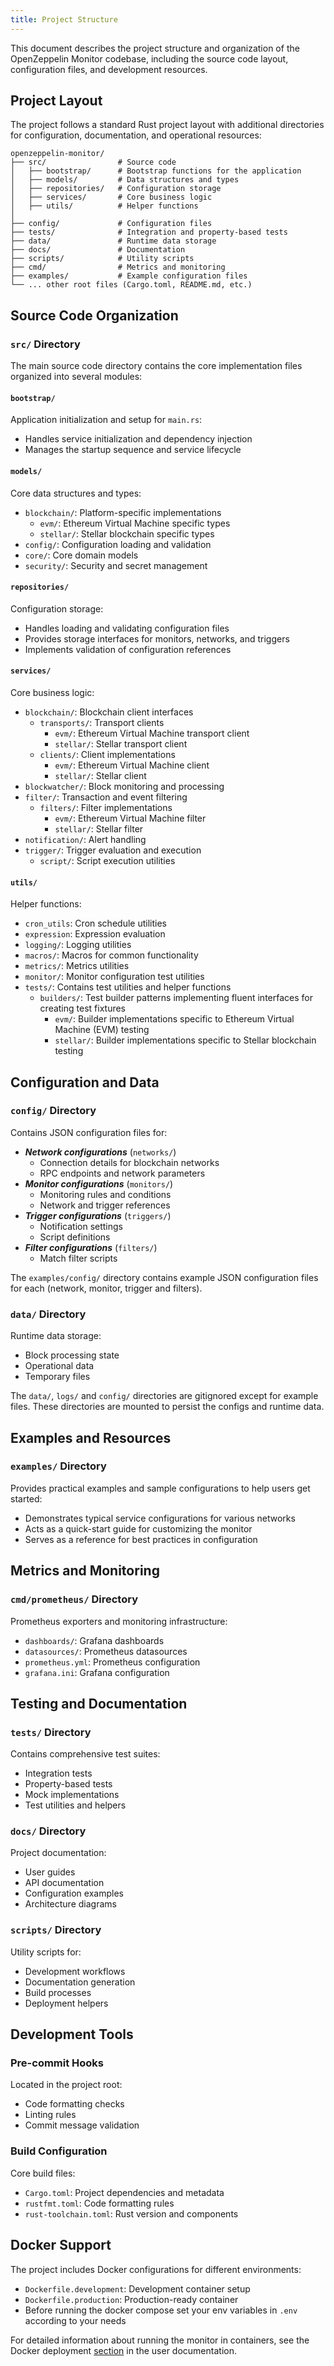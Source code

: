 ```yaml
---
title: Project Structure
---
```


This document describes the project structure and organization of the OpenZeppelin Monitor codebase, including the source code layout, configuration files, and development resources.

## Project Layout

The project follows a standard Rust project layout with additional directories for configuration, documentation, and operational resources:

```
openzeppelin-monitor/
├── src/                # Source code
│   ├── bootstrap/      # Bootstrap functions for the application
│   ├── models/         # Data structures and types
│   ├── repositories/   # Configuration storage
│   ├── services/       # Core business logic
│   ├── utils/          # Helper functions
│
├── config/             # Configuration files
├── tests/              # Integration and property-based tests
├── data/               # Runtime data storage
├── docs/               # Documentation
├── scripts/            # Utility scripts
├── cmd/                # Metrics and monitoring
├── examples/           # Example configuration files
└── ... other root files (Cargo.toml, README.md, etc.)
```

## Source Code Organization

### `src/` Directory

The main source code directory contains the core implementation files organized into several modules:

#### `bootstrap/`
Application initialization and setup for `main.rs`:

* Handles service initialization and dependency injection
* Manages the startup sequence and service lifecycle

#### `models/`
Core data structures and types:

* `blockchain/`: Platform-specific implementations
  * `evm/`: Ethereum Virtual Machine specific types
  * `stellar/`: Stellar blockchain specific types
* `config/`: Configuration loading and validation
* `core/`: Core domain models
* `security/`: Security and secret management

#### `repositories/`
Configuration storage:

* Handles loading and validating configuration files
* Provides storage interfaces for monitors, networks, and triggers
* Implements validation of configuration references

#### `services/`
Core business logic:

* `blockchain/`: Blockchain client interfaces
  * `transports/`: Transport clients
    * `evm/`: Ethereum Virtual Machine transport client
    * `stellar/`: Stellar transport client
  * `clients/`: Client implementations
    * `evm/`: Ethereum Virtual Machine client
    * `stellar/`: Stellar client
* `blockwatcher/`: Block monitoring and processing
* `filter/`: Transaction and event filtering
  * `filters/`: Filter implementations
    * `evm/`: Ethereum Virtual Machine filter
    * `stellar/`: Stellar filter
* `notification/`: Alert handling
* `trigger/`: Trigger evaluation and execution
  * `script/`: Script execution utilities

#### `utils/`
Helper functions:

* `cron_utils`: Cron schedule utilities
* `expression`: Expression evaluation
* `logging/`: Logging utilities
* `macros/`: Macros for common functionality
* `metrics/`: Metrics utilities
* `monitor/`: Monitor configuration test utilities
* `tests/`: Contains test utilities and helper functions
  * `builders/`: Test builder patterns implementing fluent interfaces for creating test fixtures
    * `evm/`: Builder implementations specific to Ethereum Virtual Machine (EVM) testing
    * `stellar/`: Builder implementations specific to Stellar blockchain testing

## Configuration and Data

### `config/` Directory

Contains JSON configuration files for:

* ***Network configurations*** (`networks/`)
  * Connection details for blockchain networks
  * RPC endpoints and network parameters
* ***Monitor configurations*** (`monitors/`)
  * Monitoring rules and conditions
  * Network and trigger references
* ***Trigger configurations*** (`triggers/`)
  * Notification settings
  * Script definitions
* ***Filter configurations*** (`filters/`)
  * Match filter scripts



The `examples/config/` directory contains example JSON configuration files for each (network, monitor, trigger and filters).


### `data/` Directory

Runtime data storage:

* Block processing state
* Operational data
* Temporary files



The `data/`, `logs/` and `config/` directories are gitignored except for example files. These directories are mounted to persist the configs and runtime data.


## Examples and Resources

### `examples/` Directory

Provides practical examples and sample configurations to help users get started:

* Demonstrates typical service configurations for various networks
* Acts as a quick-start guide for customizing the monitor
* Serves as a reference for best practices in configuration

## Metrics and Monitoring

### `cmd/prometheus/` Directory

Prometheus exporters and monitoring infrastructure:

* `dashboards/`: Grafana dashboards
* `datasources/`: Prometheus datasources
* `prometheus.yml`: Prometheus configuration
* `grafana.ini`: Grafana configuration

## Testing and Documentation

### `tests/` Directory

Contains comprehensive test suites:

* Integration tests
* Property-based tests
* Mock implementations
* Test utilities and helpers

### `docs/` Directory

Project documentation:

* User guides
* API documentation
* Configuration examples
* Architecture diagrams

### `scripts/` Directory

Utility scripts for:

* Development workflows
* Documentation generation
* Build processes
* Deployment helpers

## Development Tools

### Pre-commit Hooks

Located in the project root:

* Code formatting checks
* Linting rules
* Commit message validation

### Build Configuration

Core build files:

* `Cargo.toml`: Project dependencies and metadata
* `rustfmt.toml`: Code formatting rules
* `rust-toolchain.toml`: Rust version and components

## Docker Support

The project includes Docker configurations for different environments:

* `Dockerfile.development`: Development container setup
* `Dockerfile.production`: Production-ready container
* Before running the docker compose set your env variables in `.env` according to your needs



For detailed information about running the monitor in containers, see the Docker deployment [section](/monitor#docker-installation) in the user documentation.

